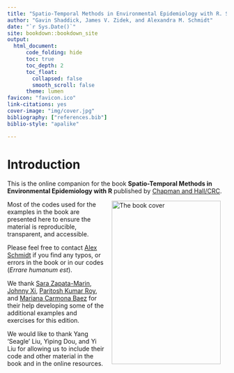 ```yaml
--- 
title: "Spatio-Temporal Methods in Environmental Epidemiology with R. Second Edition"
author: "Gavin Shaddick, James V. Zidek, and Alexandra M. Schmidt"
date: "`r Sys.Date()`"
site: bookdown::bookdown_site
output:
  html_document:
      code_folding: hide
      toc: true
      toc_depth: 2
      toc_float:
        collapsed: false
        smooth_scroll: false
      theme: lumen
favicon: "favicon.ico"
link-citations: yes
cover-image: "img/cover.jpg"
bibliography: ["references.bib"]
biblio-style: "apalike"

---
```


# Introduction {-}

This is the online companion for the book **Spatio-Temporal Methods in Environmental Epidemiology with R** published by [Chapman and Hall/CRC](https://www.taylorfrancis.com/books/mono/10.1201/b18600/spatio-temporal-methods-environmental-epidemiology-gavin-shaddick-james-zidek).

<a href="https://www.taylorfrancis.com/books/mono/10.1201/b18600/spatio-temporal-methods-environmental-epidemiology-gavin-shaddick-james-zidek"><img src="img/cover.jpg" width="250" height="375" alt="The book cover" align="right" style="margin: 0 1em 0 1em" /></a>

Most of the codes used for the examples in the book are presented here to ensure the material is reproducible, transparent, and accessible. 

Please feel free to contact [Alex Schmidt](https://alex-schmidt.research.mcgill.ca/) if you find any typos, or errors in the book or in our codes (*Errare humanum est*).


We thank [Sara Zapata-Marin](https://github.com/SaraZM), [Johnny Xi](https://xijohnny.github.io/),  [Paritosh Kumar Roy](https://github.com/paritoshkroy), and [Mariana Carmona Baez](https://github.com/mcarmonabaez) for their help developing some of the additional examples and exercises for this edition. 


We would like to thank Yang ‘Seagle’ Liu, Yiping Dou, and Yi Liu for allowing us to include their code and other material in the book and in the online resources.






